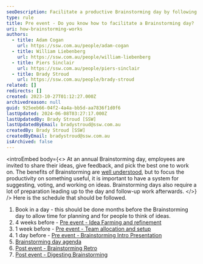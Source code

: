 ```yaml
---
seoDescription: Facilitate a productive Brainstorming day by following a structured schedule that includes idea farming, team allocation, introductory presentation, and post-event retro to ensure effective idea generation and implementation.
type: rule
title: Pre event - Do you know how to facilitate a Brainstorming day?
uri: how-brainstorming-works
authors:
  - title: Adam Cogan
    url: https://ssw.com.au/people/adam-cogan
  - title: William Liebenberg
    url: https://ssw.com.au/people/william-liebenberg
  - title: Piers Sinclair
    url: https://ssw.com.au/people/piers-sinclair
  - title: Brady Stroud
    url: https://ssw.com.au/people/brady-stroud
related: []
redirects: []
created: 2023-10-27T01:12:27.000Z
archivedreason: null
guid: 925eeb66-04f2-4a4a-bb5d-aa7836f1d0f6
lastUpdated: 2024-06-08T03:27:17.000Z
lastUpdatedBy: Brady Stroud [SSW]
lastUpdatedByEmail: bradystroud@ssw.com.au
createdBy: Brady Stroud [SSW]
createdByEmail: bradystroud@ssw.com.au
isArchived: false
---
```


<introEmbed
  body={<>
At an annual Brainstorming day, employees are invited to share their ideas, give feedback, and pick the best one to work on. The benefits of Brainstorming are [well understood](https://raybourn.com/the-5-benefits-of-brainstorming/), but to focus the productivity on something useful, it is important to have a system for suggesting, voting, and working on ideas. Brainstorming days also require a lot of preparation leading up to the day and follow-up work afterwards.
  </>}
/>
Here is the schedule that should be followed.

1. Book in a day - this should be done months before the Brainstorming day to allow time for planning and for people to think of ideas.
2. 4 weeks before - [Pre event - Idea Farming and refinement](/brainstorming-idea-farming)
3. 1 week before - [Pre event - Team allocation and setup](/brainstorming-team-allocation)
4. 1 day before - [Pre event - Brainstorming Intro Presentation](/brainstorming-intro-presentation)
5. [Brainstorming day agenda](/brainstorming-agenda)
6. [Post event - Brainstorming Retro](/brainstorming-day-retro)
7. [Post event - Digesting Brainstorming](/digesting-brainstorming)
